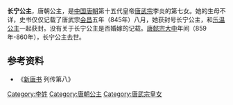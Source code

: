 {{東亞女性歷史人物
| 名稱=长宁公主
| 身份=[[唐朝|唐朝]]公主
| 畫像=
| 說明=
| 姓=李
| 封爵=[[公主|公主]]
| 位號=
| 封號=长宁公主
| 出生年=
| 婚年=
| 逝世年=
| 諡號=
| 墳墓=
| 父親=[[唐武宗|唐武宗]][[李炎|李炎]]
|}}
'''长宁公主'''，唐朝公主，是[[中国|中国]][[唐朝|唐朝]]第十五代皇帝[[唐武宗|唐武宗]]李炎的第七女。她的生母不详，史书仅仅记载了唐武宗[[会昌_(唐朝)|会昌]]五年（845年）八月，她获封号长宁公主，和[[乐温公主|乐温公主]]一起获封。没有关于长宁公主是否婚嫁的记载。[[唐懿宗|唐懿宗]][[大中_(唐朝)|大中]]年间（859年-860年），长宁公主去世。
== 参考资料 ==
*《[[新唐书|新唐书]] 列传第八》

[[Category:李姓|Category:李姓]]
[[Category:唐朝公主|Category:唐朝公主]]
[[Category:唐武宗皇女|Category:唐武宗皇女]]